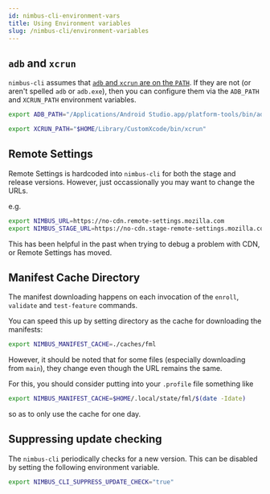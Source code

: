 ```yaml
---
id: nimbus-cli-environment-vars
title: Using Environment variables
slug: /nimbus-cli/environment-variables
---
```


## `adb` and `xcrun`

`nimbus-cli` assumes that [`adb` and `xcrun` are on the `PATH`](/nimbus-cli/install#rerequisites). If they are not (or aren't spelled `adb` or `adb.exe`), then you can configure them via the `ADB_PATH` and `XCRUN_PATH` environment variables.

```sh
export ADB_PATH="/Applications/Android Studio.app/platform-tools/bin/adb"
```

```sh
export XCRUN_PATH="$HOME/Library/CustomXcode/bin/xcrun"
```

## Remote Settings

Remote Settings is hardcoded into `nimbus-cli` for both the stage and release versions. However, just occassionally you may want to change the URLs.

e.g.

```sh
export NIMBUS_URL=https://no-cdn.remote-settings.mozilla.com
export NIMBUS_STAGE_URL=https://no-cdn.stage-remote-settings.mozilla.com
```

This has been helpful in the past when trying to debug a problem with CDN, or Remote Settings has moved.

## Manifest Cache Directory

The manifest downloading happens on each invocation of the `enroll`, `validate` and `test-feature` commands.

You can speed this up by setting directory as the cache for downloading the manifests:

```sh
export NIMBUS_MANIFEST_CACHE=./caches/fml
```

However, it should be noted that for some files (especially downloading from `main`), they change even though the URL remains the same.

For this, you should consider putting into your `.profile` file something like

```sh
export NIMBUS_MANIFEST_CACHE=$HOME/.local/state/fml/$(date -Idate)
```

so as to only use the cache for one day.

## Suppressing update checking

The `nimbus-cli` periodically checks for a new version. This can be disabled by setting the following environment variable.

```sh
export NIMBUS_CLI_SUPPRESS_UPDATE_CHECK="true"
```

